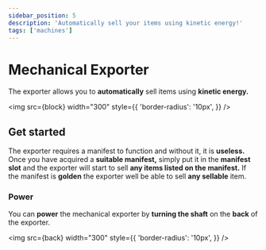```yaml
---
sidebar_position: 5
description: 'Automatically sell your items using kinetic energy!'
tags: ['machines']
---
```



# Mechanical Exporter

The exporter allows you to **automatically** sell items using **kinetic energy.**

<img
	src={block}
	width="300"
	style={{
		'border-radius': '10px',
	}}
/>

## Get started

The exporter requires a manifest to function and without it, it is **useless.**
Once you have acquired a **suitable manifest,** simply put it in the **manifest slot** and the exporter will start to sell **any items listed on the manifest.**
If the manifest is **golden** the exporter well be able to sell **any sellable** item.

### Power

You can **power** the mechanical exporter by **turning the shaft** on the **back** of the exporter.

<img
	src={back}
	width="300"
	style={{
		'border-radius': '10px',
	}}
/>